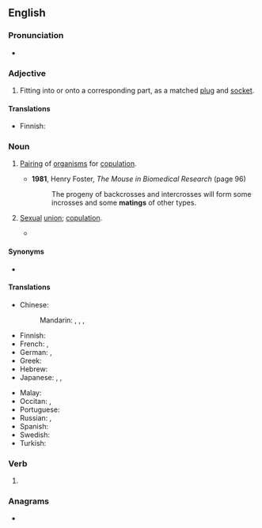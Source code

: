==English==
{{wikipedia}}

===Pronunciation===
* {{rhymes|eɪtɪŋ|lang=en}}

===Adjective===
{{en-adj|-}}

# Fitting into or onto a corresponding part, as a matched [[plug]] and [[socket]].

====Translations====
{{trans-top|fitting into or onto a corresponding part}}
* Finnish: {{t+|fi|yhteensopiva}}
{{trans-mid}}
{{trans-bottom}}

===Noun===
{{en-noun}}

# {{lb|en|zoology}} [[pairing|Pairing]] of [[organism]]s for [[copulation]].
#* '''1981''', Henry Foster, ''The Mouse in Biomedical Research'' (page 96)
#*: The progeny of backcrosses and intercrosses will form some incrosses and some '''matings''' of other types.
# {{lb|en|zoology}} [[sexual|Sexual]] [[union]]; [[copulation]].
#* {{quote-magazine|year=2013|month=May-June|author=[http://www.americanscientist.org/authors/detail/william-e-conner-1 William E. Conner]
|title=[http://www.americanscientist.org/issues/feature/2013/3/an-acoustic-arms-race An Acoustic Arms Race]
|volume=101|issue=3|page=206-7|magazine={{w|American Scientist}}
|passage=Earless ghost swift moths become “invisible” to echolocating bats by forming '''mating''' clusters close (less than half a meter) above vegetation and effectively blending into the clutter of echoes that the bat receives from the leaves and stems around them.}}

====Synonyms====
* {{l|en|pairing}}

====Translations====
{{trans-top|pairing of organisms for copulation}}
* Chinese:
*: Mandarin: {{t+|cmn|交尾|tr=jiāowěi|sc=Hani}}, {{t+|cmn|交配|tr=jiāopèi|sc=Hani}}, {{qualifier|domestic animals}} {{t+|cmn|配種|sc=Hani}}, {{t+|cmn|配种|tr=pèizhǒng|sc=Hani}}
* Finnish: {{t+|fi|parittelu}}
* French: {{t+|fr|accouplement|m}}, {{t+|fr|monte|f}}
* German: {{t|de|Paarung|f}}, {{t+|de|Begattung|f}}
* Greek: {{t+|el|ζευγάρωμα|n}}
* Hebrew: {{t|he|הזדווגות|f|tr=hizdavgut|sc=Hebr}}
* Japanese: {{t|ja|交尾|tr=こうび, kōbi|sc=Jpan}}, {{t+|ja|交接|tr=こうせつ, kōsetsu|sc=Jpan}}, {{t|ja|交配|tr=こうはい, kōhai|sc=Jpan}}
{{trans-mid}}
* Malay: {{t|ms|pengawanan}}
* Occitan: {{t|oc|apariament|m}}, {{t|oc|acoblament|m}}
* Portuguese: {{t+|pt|cópula|f}}
* Russian: {{t+|ru|спа́ривание|n}}, {{t+|ru|слу́чка|f}}
* Spanish: {{t+|es|apareamiento|m}}
* Swedish: {{t+|sv|parning|c}}
* Turkish: {{t+|tr|çiftleşme}}
{{trans-bottom}}

===Verb===
{{head|en|present participle}}

# {{present participle of|mate|lang=en|nocat=1}}

===Anagrams===
* {{anagrams|en|taming}}